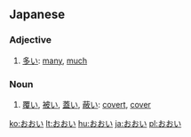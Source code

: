 ==Japanese==

===Adjective===
{{ja-adj|decl=i}}
# [[多い]]: [[many]], [[much]]

===Noun===
{{ja-noun}}
# [[覆い]], [[被い]], [[蓋い]], [[蔽い]]: [[covert]], [[cover]]

[[ko:おおい]]
[[lt:おおい]]
[[hu:おおい]]
[[ja:おおい]]
[[pl:おおい]]